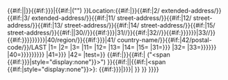 <includeonly>{{{1|}}}{{#if:{{{noHcard|}}}||<span>}}<span>{{#if:{{{1|{{{shownote|}}}}}}|<span style="display:none"> «{{start-date|{{{start|{{{date|}}}}}}|start:}}{{#if:{{{end|}}}|&ndash;{{end-date|{{{end|}}}| end+1:}}}}» |<span>{{start-date|{{{start|{{{date|}}}}}}|{{{start|{{{date|}}}}}}}}{{#if:{{{end|}}}| &ndash;{{end-date|{{{end|}}}|{{{end|}}}}}}}:&#32;}}{{#if:{{{pre-coord|}}}|{{#if:{{{lon|}}}{{{lat|}}}|<span {{#if:{{{hide-coord|}}}|style="display:none"}}>{{coord|{{{lat|}}}|{{{lon|}}}|display=inline|scale:1000|name={{{start|{{{date|}}}}}}: {{#if:{{{showname|{{{name|}}}}}}|{{{showname|{{{name|}}}}}}|{{SUBPAGENAME}} {{{1|}}} }} }}&#32;</span>}}}}<span {{#if:{{{1|{{{showname|}}}}}}||style="display:none"}}>"<span>{{#if:{{{showname|{{{name|}}}}}}|{{{showname|{{{name|Battle of the Bears}}}}}}|{{SUBPAGENAME}}}}</span>"&#32;</span>{{#if:{{{aka|}}}|("<span>{{{aka|}}}</span>")&#32;}}Location:{{#if:{{{uncertain|}}}|<span>}}<span>{{Placename/adr|adr={{#if:{{{extended-address1|}}}|1/ extended-address/}}{{#if:{{{extended-address2|}}}|2/ extended-address/}}{{#if:{{{extended-address3|}}}|3/ extended-address/}}{{#if:{{{street-address1|}}}|11/ street-address/}}{{#if:{{{street-address2|}}}|12/ street-address/}}{{#if:{{{street-address3|}}}|13/ street-address/}}{{#if:{{{street-address4|}}}|14/ street-address/}}{{#if:{{{street-address5|}}}|15/ street-address/}}{{#if:{{{locality1|}}}{{{locality2|}}}{{{locality3|}}}{{{locality|}}}{{{city|}}}{{{town|}}}||30//}}{{#if:{{{locality1|{{{locality|}}}}}}|31//}}{{#if:{{{locality2|}}}|32//}}{{#if:{{{locality3|{{{city|{{{town|}}}}}}}}}|33//}}{{#if:{{{region|{{{province|{{{department|{{{state|}}}}}}}}}}}}|40/region/}}{{#if:{{{country-name|{{{country|}}}}}}|41/ country-name/}}{{#if:{{{postal-code|}}}|42/postal-code/}}/LAST
|1={{{extended-address1|}}}
|2={{{extended-address2|}}}
|3={{{extended-address3|}}}
|11={{{street-address1|<noinclude>145 Lexington Ave.</noinclude>}}}
|12={{{street-address2|}}}
|13={{{street-address3|}}}
|14={{{street-address4|}}}
|15={{{street-address5|}}}
|31={{{locality1|{{{locality|<noinclude>Seattle</noinclude>}}}}}}
|32={{{locality2|}}}
|33={{{locality3|{{{city|{{{town|}}}}}}}}}
|40={{{region|{{{province|{{{department|{{{state|Texas}}}}}}}}}}}}
|41={{{country-name|{{{country|<noinclude>United States</noinclude>}}}}}}
|42={{{postal-code|<noinclude>98105</noinclude>}}}
|test=}}<!--end adr -->{{#if:{{{uncertain|}}}|</span>}}</span>{{#if:{{{note|}}}|&#32;("</span><span class="note">{{{note|}}}</span><span {{#if:{{{1|{{{shownote|}}}}}}|style="display:none"}}>")&#32;}}{{#if:{{{pre-coord|}}}||{{#if:{{{lon|}}}{{{lat|}}}|<span {{#if:{{{hide-coord|}}}|style="display:none"}}>{{coord|{{{lat|}}}|{{{lon|}}}|display=inline|scale:1000|name={{{start|{{{date|}}}}}}: {{#if:{{{showname|{{{name|}}}}}}|{{{showname|{{{name|}}}}}}|{{SUBPAGENAME}} }} }}&#32;</span>}}}}</span><span style="display:none" >&#32;(linkback:<span class="uid url">{{{url|{{fullurl:{{{article|{{FULLPAGENAME}}}}}{{{section|}}}}}}}}</span>)</span></span></span></span></includeonly><noinclude><br/>
{{template doc}}<!--locality rationale- all jammed into one line because the only working app (operator) recognizes localities for google map scripts that way.  If city / town is specified, place those at the end. Placename/parm1 may be redundantly specified by locality1.   -->
</noinclude>